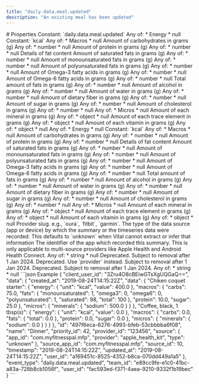```yaml
---
title: "daily.data.meal.updated"
description: "An existing meal has been updated"
---
```


<Info>
<SummaryID />
</Info>
# Properties
<ResponseField name="event_type" type="const string" required="true">
Constant: `daily.data.meal.updated`
</ResponseField>
<ResponseField name="team_id" type="string" required="true">
</ResponseField>
<ResponseField name="user_id" type="string" required="true">
</ResponseField>
<ResponseField name="client_user_id" type="string" required="true">
</ResponseField>
<ResponseField name="data" type="MealInDBBase_ClientFacingSource_" required="true">
<Expandable title="MealInDBBase_ClientFacingSource_" defaultOpen="true">
<ResponseField name="id" type="string" required="true">
</ResponseField>
<ResponseField name="user_id" type="string" required="true">
</ResponseField>
<ResponseField name="priority_id" type="integer" required="true">
</ResponseField>
<ResponseField name="source_id" type="integer" required="true">
</ResponseField>
<ResponseField name="provider_id" type="string" required="true">
</ResponseField>
<ResponseField name="timestamp" type="string" required="true">
</ResponseField>
<ResponseField name="name" type="string" required="true">
</ResponseField>
<ResponseField name="energy" type="anyOf" required="true">
Any of:
* Energy
* null
<Expandable title="Energy">
<ResponseField name="unit" type="const string" required="true">
Constant: `kcal`
</ResponseField>
<ResponseField name="value" type="number" required="true">
</ResponseField>
</Expandable>
</ResponseField>
<ResponseField name="macros" type="anyOf" required="true">
Any of:
* Macros
* null
<Expandable title="Macros">
<ResponseField name="carbs" type="anyOf | null">
Amount of carbohydrates in grams (g)
Any of:
* number
* null
</ResponseField>
<ResponseField name="protein" type="anyOf | null">
Amount of protein in grams (g)
Any of:
* number
* null
</ResponseField>
<ResponseField name="fats" type="Fats | null">
Details of fat content
<Expandable title="Fats" defaultOpen="true">
<ResponseField name="saturated" type="anyOf | null">
Amount of saturated fats in grams (g)
Any of:
* number
* null
</ResponseField>
<ResponseField name="monounsaturated" type="anyOf | null">
Amount of monounsaturated fats in grams (g)
Any of:
* number
* null
</ResponseField>
<ResponseField name="polyunsaturated" type="anyOf | null">
Amount of polyunsaturated fats in grams (g)
Any of:
* number
* null
</ResponseField>
<ResponseField name="omega3" type="anyOf | null">
Amount of Omega-3 fatty acids in grams (g)
Any of:
* number
* null
</ResponseField>
<ResponseField name="omega6" type="anyOf | null">
Amount of Omega-6 fatty acids in grams (g)
Any of:
* number
* null
</ResponseField>
<ResponseField name="total" type="anyOf | null">
Total amount of fats in grams (g)
Any of:
* number
* null
</ResponseField>
</Expandable>
</ResponseField>
<ResponseField name="alcohol" type="anyOf | null">
Amount of alcohol in grams (g)
Any of:
* number
* null
</ResponseField>
<ResponseField name="water" type="anyOf | null">
Amount of water in grams (g)
Any of:
* number
* null
</ResponseField>
<ResponseField name="fibre" type="anyOf | null">
Amount of dietary fiber in grams (g)
Any of:
* number
* null
</ResponseField>
<ResponseField name="sugar" type="anyOf | null">
Amount of sugar in grams (g)
Any of:
* number
* null
</ResponseField>
<ResponseField name="cholesterol" type="anyOf | null">
Amount of cholesterol in grams (g)
Any of:
* number
* null
</ResponseField>
</Expandable>
</ResponseField>
<ResponseField name="micros" type="anyOf" required="true">
Any of:
* Micros
* null
<Expandable title="Micros">
<ResponseField name="minerals" type="anyOf | null">
Amount of each mineral in grams (g)
Any of:
* object
* null
</ResponseField>
<ResponseField name="trace_elements" type="anyOf | null">
Amount of each trace element in grams (g)
Any of:
* object
* null
</ResponseField>
<ResponseField name="vitamins" type="anyOf | null">
Amount of each vitamin in grams (g)
Any of:
* object
* null
</ResponseField>
</Expandable>
</ResponseField>
<ResponseField name="data" type="Record<string, ClientFacingFood> | null">
<Expandable defaultOpen>
<ResponseField name="{key=*}" type="ClientFacingFood | null">
<Expandable title="ClientFacingFood" defaultOpen="true">
<ResponseField name="energy" type="anyOf | null">
Any of:
* Energy
* null
<Expandable title="Energy">
<ResponseField name="unit" type="const string" required="true">
Constant: `kcal`
</ResponseField>
<ResponseField name="value" type="number" required="true">
</ResponseField>
</Expandable>
</ResponseField>
<ResponseField name="macros" type="anyOf | null">
Any of:
* Macros
* null
<Expandable title="Macros">
<ResponseField name="carbs" type="anyOf | null">
Amount of carbohydrates in grams (g)
Any of:
* number
* null
</ResponseField>
<ResponseField name="protein" type="anyOf | null">
Amount of protein in grams (g)
Any of:
* number
* null
</ResponseField>
<ResponseField name="fats" type="Fats | null">
Details of fat content
<Expandable title="Fats" defaultOpen="true">
<ResponseField name="saturated" type="anyOf | null">
Amount of saturated fats in grams (g)
Any of:
* number
* null
</ResponseField>
<ResponseField name="monounsaturated" type="anyOf | null">
Amount of monounsaturated fats in grams (g)
Any of:
* number
* null
</ResponseField>
<ResponseField name="polyunsaturated" type="anyOf | null">
Amount of polyunsaturated fats in grams (g)
Any of:
* number
* null
</ResponseField>
<ResponseField name="omega3" type="anyOf | null">
Amount of Omega-3 fatty acids in grams (g)
Any of:
* number
* null
</ResponseField>
<ResponseField name="omega6" type="anyOf | null">
Amount of Omega-6 fatty acids in grams (g)
Any of:
* number
* null
</ResponseField>
<ResponseField name="total" type="anyOf | null">
Total amount of fats in grams (g)
Any of:
* number
* null
</ResponseField>
</Expandable>
</ResponseField>
<ResponseField name="alcohol" type="anyOf | null">
Amount of alcohol in grams (g)
Any of:
* number
* null
</ResponseField>
<ResponseField name="water" type="anyOf | null">
Amount of water in grams (g)
Any of:
* number
* null
</ResponseField>
<ResponseField name="fibre" type="anyOf | null">
Amount of dietary fiber in grams (g)
Any of:
* number
* null
</ResponseField>
<ResponseField name="sugar" type="anyOf | null">
Amount of sugar in grams (g)
Any of:
* number
* null
</ResponseField>
<ResponseField name="cholesterol" type="anyOf | null">
Amount of cholesterol in grams (g)
Any of:
* number
* null
</ResponseField>
</Expandable>
</ResponseField>
<ResponseField name="micros" type="anyOf | null">
Any of:
* Micros
* null
<Expandable title="Micros">
<ResponseField name="minerals" type="anyOf | null">
Amount of each mineral in grams (g)
Any of:
* object
* null
</ResponseField>
<ResponseField name="trace_elements" type="anyOf | null">
Amount of each trace element in grams (g)
Any of:
* object
* null
</ResponseField>
<ResponseField name="vitamins" type="anyOf | null">
Amount of each vitamin in grams (g)
Any of:
* object
* null
</ResponseField>
</Expandable>
</ResponseField>
</Expandable>
</ResponseField>
</Expandable>
</ResponseField>
<ResponseField name="source" type="ClientFacingSource" required="true">
<Expandable title="ClientFacingSource" defaultOpen="true">
<ResponseField name="provider" type="string" required="true">
Provider slug. e.g., `oura`, `fitbit`, `garmin`.
</ResponseField>
<ResponseField name="type" type="string | null">
The type of the data source (app or device) by which the summary or the timeseries data were recorded. This defaults to `unknown` when Vital cannot extract or infer that information
</ResponseField>
<ResponseField name="app_id" type="anyOf | null">
The identifier of the app which recorded this summary. This is only applicable to multi-source providers like Apple Health and Android Health Connect.
Any of:
* string
* null
</ResponseField>
<ResponseField name="name" type="string | null" deprecated>
Deprecated. Subject to removal after 1 Jan 2024.
</ResponseField>
<ResponseField name="slug" type="string | null" deprecated>
Deprecated. Use `provider` instead. Subject to removal after 1 Jan 2024.
</ResponseField>
<ResponseField name="logo" type="string | null" deprecated>
Deprecated. Subject to removal after 1 Jan 2024.
</ResponseField>
</Expandable>
</ResponseField>
<ResponseField name="created_at" type="string" required="true">
</ResponseField>
<ResponseField name="updated_at" type="string" required="true">
</ResponseField>
<ResponseField name="source_app_id" type="anyOf | null">
Any of:
* string
* null
</ResponseField>
</Expandable>
</ResponseField>
<ResponseExample>
```json Example
{
  "client_user_id": "3Zru4O8cBEiwGTsXgUQGaQ==",
  "data": {
    "created_at": "2019-08-24T14:15:22Z",
    "data": {
      "Chiken coquet starter": {
        "energy": {
          "unit": "kcal",
          "value": 400.0
        },
        "macros": {
          "carbs": 75.0,
          "fats": {
            "monounsaturated": 1,
            "omega3": 0,
            "omega6": 0,
            "polyunsaturated": 1,
            "saturated": 98,
            "total": 100
          },
          "protein": 10.0,
          "sugar": 25.0
        },
        "micros": {
          "minerals": {
            "sodium": 500.0
          }
        }
      },
      "Coffee, black, 1 tbsp(s)": {
        "energy": {
          "unit": "kcal",
          "value": 0.0
        },
        "macros": {
          "carbs": 0.0,
          "fats": {
            "total": 0.0
          },
          "protein": 0.0,
          "sugar": 0.0
        },
        "micros": {
          "minerals": {
            "sodium": 0.0
          }
        }
      }
    },
    "id": "497f6eca-6276-4993-bfeb-53cbbbba6f08",
    "name": "Dinner",
    "priority_id": 42,
    "provider_id": "123456",
    "source": {
      "app_id": "com.myfitnesspal.mfp",
      "provider": "apple_health_kit",
      "type": "unknown"
    },
    "source_app_id": "com.myfitnesspal.mfp",
    "source_id": 10,
    "timestamp": "2019-08-24T14:15:22Z",
    "updated_at": "2019-08-24T14:15:22Z",
    "user_id": "a169451c-8525-4352-b8ca-070dd449a1a5"
  },
  "event_type": "daily.data.meal.updated",
  "team_id": "e89cc9fe-e1c0-41bc-a83a-728b8cb1056f",
  "user_id": "fac593ed-f371-4aea-9210-9332f1b19bec"
}
```
</ResponseExample>
